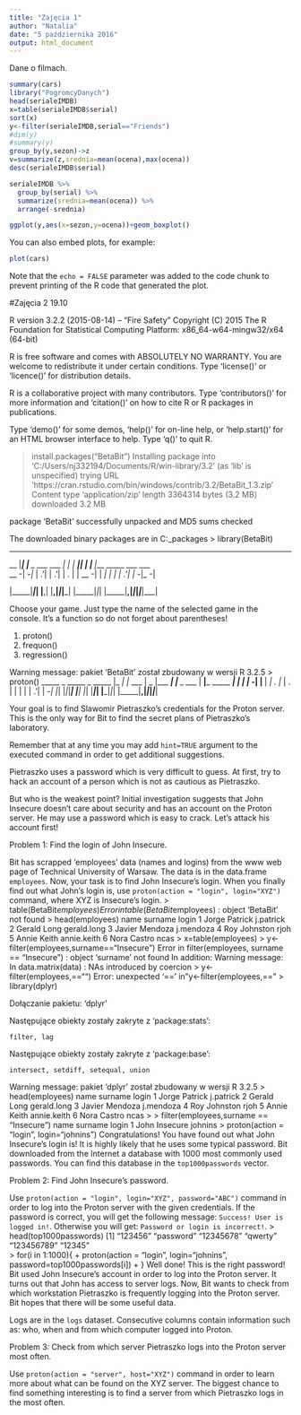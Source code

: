 ```yaml
---
title: "Zajęcia 1"
author: "Natalia"
date: "5 października 2016"
output: html_document
---
```

Dane o filmach.




```r
summary(cars)
library("PogromcyDanych")
head(serialeIMDB)
x=table(serialeIMDB$serial)
sort(x)
y<-filter(serialeIMDB,serial=="Friends")
#dim(y)
#summary(y)
group_by(y,sezon)->z
v=summarize(z,srednia=mean(ocena),max(ocena))
desc(serialeIMDB$serial)

serialeIMDB %>% 
  group_by(serial) %>% 
  summarize(srednia=mean(ocena)) %>% 
  arrange(-srednia)

ggplot(y,aes(x=sezon,y=ocena))+geom_boxplot()

```

You can also embed plots, for example:

```r
plot(cars)
```

Note that the `echo = FALSE` parameter was added to the code chunk to prevent printing of the R code that generated the plot.

#Zajęcia 2 19.10


R version 3.2.2 (2015-08-14) -- "Fire Safety"
Copyright (C) 2015 The R Foundation for Statistical Computing
Platform: x86_64-w64-mingw32/x64 (64-bit)

R is free software and comes with ABSOLUTELY NO WARRANTY.
You are welcome to redistribute it under certain conditions.
Type 'license()' or 'licence()' for distribution details.

R is a collaborative project with many contributors.
Type 'contributors()' for more information and
'citation()' on how to cite R or R packages in publications.

Type 'demo()' for some demos, 'help()' for on-line help, or
'help.start()' for an HTML browser interface to help.
Type 'q()' to quit R.

> install.packages("BetaBit")
Installing package into ‘C:/Users/nj332194/Documents/R/win-library/3.2’
(as ‘lib’ is unspecified)
trying URL 'https://cran.rstudio.com/bin/windows/contrib/3.2/BetaBit_1.3.zip'
Content type 'application/zip' length 3364314 bytes (3.2 MB)
downloaded 3.2 MB

package ‘BetaBit’ successfully unpacked and MD5 sums checked

The downloaded binary packages are in
	C:\Users\nj332194\AppData\Local\Temp\RtmpyuPxru\downloaded_packages
> library(BetaBit)

 _____     _                    _    _____ _ _      _____
| __  |___| |_ ___    ___ ___ _| |  | __  |_| |_   |   __|___ _____ ___ ___
| __ -| -_|  _| .'|  | .'|   | . |  | __ -| |  _|  |  |  | .'|     | -_|_ -|
|_____|___|_| |__,|  |__,|_|_|___|  |_____|_|_|    |_____|__,|_|_|_|___|___|

Choose your game. Just type the name of the selected game in the console.
It's a function so do not forget about parentheses!

1. proton()
2. frequon()
3. regression()

Warning message:
pakiet ‘BetaBit’ został zbudowany w wersji R 3.2.5 
> proton()
 _____ _          _____         _              _____
|_   _| |_ ___   |  _  |___ ___| |_ ___ ___   |   __|___ _____ ___
  | | |   | -_|  |   __|  _| . |  _| . |   |  |  |  | .'|     | -_|
  |_| |_|_|___|  |__|  |_| |___|_| |___|_|_|  |_____|__,|_|_|_|___|

Your goal is to find Slawomir Pietraszko's credentials for the Proton server.
This is the only way for Bit to find the secret plans of Pietraszko's laboratory.

Remember that at any time you may add `hint=TRUE` argument to the executed command in order to get additional suggestions.

Pietraszko uses a password which is very difficult to guess.
At first, try to hack an account of a person which is not as cautious as Pietraszko.

But who is the weakest point? Initial investigation suggests that John Insecure doesn't care about security and has an account on the Proton server. He may use a password which is easy to crack.
Let's attack his account first!

Problem 1: Find the login of John Insecure.

Bit has scrapped 'employees' data (names and logins) from the www web page of Technical University of Warsaw. The data is in the data.frame `employees`. 
Now, your task is to find John Insecure's login.
When you finally find out what John's login is, use `proton(action = "login", login="XYZ")` command, where XYZ is Insecure's login.
> table(BetaBit$employees)
Error in table(BetaBit$employees) : object 'BetaBit' not found
> head(employees)
    name  surname       login
1  Jorge  Patrick   j.patrick
2 Gerald     Long gerald.long
3 Javier  Mendoza   j.mendoza
4    Roy Johnston        rjoh
5  Annie    Keith annie.keith
6   Nora   Castro        ncas
> x=table(employees)
> y<-filter(employees,surname=="Insecure")
Error in filter(employees, surname == "Insecure") : 
  object 'surname' not found
In addition: Warning message:
In data.matrix(data) : NAs introduced by coercion
> y<-filter(employees,=="")
Error: unexpected '==' in "y<-filter(employees,=="
> library(dplyr)

Dołączanie pakietu: ‘dplyr’

Następujące obiekty zostały zakryte z ‘package:stats’:

    filter, lag

Następujące obiekty zostały zakryte z ‘package:base’:

    intersect, setdiff, setequal, union

Warning message:
pakiet ‘dplyr’ został zbudowany w wersji R 3.2.5 
> head(employees) 
    name  surname       login
1  Jorge  Patrick   j.patrick
2 Gerald     Long gerald.long
3 Javier  Mendoza   j.mendoza
4    Roy Johnston        rjoh
5  Annie    Keith annie.keith
6   Nora   Castro        ncas
> 
> filter(employees,surname == "Insecure")
  name  surname   login
1 John Insecure johnins
> proton(action = "login", login="johnins")
Congratulations! You have found out what John Insecure's login is!
It is highly likely that he uses some typical password.
Bit downloaded from the Internet a database with 1000 most commonly used passwords.
You can find this database in the `top1000passwords` vector.

Problem 2: Find John Insecure's password.

Use `proton(action = "login", login="XYZ", password="ABC")` command in order to log into the Proton server with the given credentials.
If the password is correct, you will get the following message:
`Success! User is logged in!`.
Otherwise you will get:
`Password or login is incorrect!`.
> head(top1000passwords)
[1] "123456"    "password"  "12345678"  "qwerty"    "123456789" "12345"    
> for(i in 1:1000){
+     proton(action = "login", login="johnins", password=top1000passwords[i])
+ }
Well done! This is the right password!
Bit used John Insecure's account in order to log into the Proton server.
It turns out that John has access to server logs.
Now, Bit wants to check from which workstation Pietraszko is frequently logging into the Proton server. Bit hopes that there will be some useful data.  

Logs are in the `logs` dataset. 
Consecutive columns contain information such as: who, when and from which computer logged into Proton.

Problem 3: Check from which server Pietraszko logs into the Proton server most often.

Use `proton(action = "server", host="XYZ")` command in order to learn more  about what can be found on the XYZ server.
The biggest chance to find something interesting is to find a server from which Pietraszko logs in the most often.








